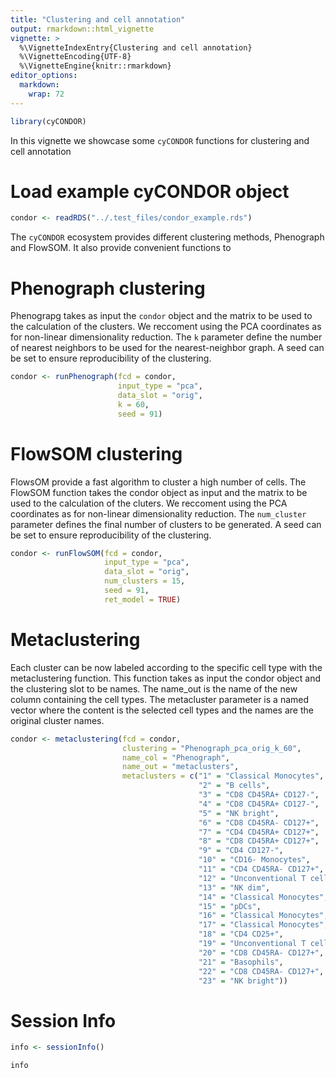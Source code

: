 ```yaml
---
title: "Clustering and cell annotation"
output: rmarkdown::html_vignette
vignette: >
  %\VignetteIndexEntry{Clustering and cell annotation}
  %\VignetteEncoding{UTF-8}
  %\VignetteEngine{knitr::rmarkdown}
editor_options: 
  markdown: 
    wrap: 72
---
```


```r
library(cyCONDOR)
```

In this vignette we showcase some `cyCONDOR` functions for clustering and cell annotation

# Load example cyCONDOR object
```r
condor <- readRDS("../.test_files/condor_example.rds")
```

The `cyCONDOR` ecosystem provides different clustering methods, Phenograph and FlowSOM. It also provide convenient functions to 

# Phenograph clustering
Phenograpg takes as input the `condor` object and the matrix to be used to the calculation of the clusters. We reccoment using the PCA coordinates as for non-linear dimensionality reduction. The `k` parameter define the number of nearest neighbors to be used for the nearest-neighbor graph. A seed can be set to ensure reproducibility of the clustering.

```r
condor <- runPhenograph(fcd = condor, 
                        input_type = "pca", 
                        data_slot = "orig", 
                        k = 60, 
                        seed = 91)
```

# FlowSOM clustering
FlowsOM provide a fast algorithm to cluster a high number of cells. The FlowSOM function takes the condor object as input and the matrix to be used to the calculation of the cluters. We reccoment using the PCA coordinates as for non-linear dimensionality reduction. The `num_cluster` parameter defines the final number of clusters to be generated. A seed can be set to ensure reproducibility of the clustering.
```r
condor <- runFlowSOM(fcd = condor, 
                     input_type = "pca", 
                     data_slot = "orig", 
                     num_clusters = 15, 
                     seed = 91, 
                     ret_model = TRUE)
```

# Metaclustering
Each cluster can be now labeled according to the specific cell type with the metaclustering function. This function takes as input the condor object and the clustering slot to be names. The name_out is the name of the new column containing the cell types. The metacluster parameter is a named vector where the content is the selected cell types and the names are the original cluster names.
```r
condor <- metaclustering(fcd = condor, 
                         clustering = "Phenograph_pca_orig_k_60", 
                         name_col = "Phenograph", 
                         name_out = "metaclusters", 
                         metaclusters = c("1" = "Classical Monocytes", 
                                          "2" = "B cells", 
                                          "3" = "CD8 CD45RA+ CD127-", 
                                          "4" = "CD8 CD45RA+ CD127-", 
                                          "5" = "NK bright", 
                                          "6" = "CD8 CD45RA- CD127+", 
                                          "7" = "CD4 CD45RA+ CD127+", 
                                          "8" = "CD8 CD45RA+ CD127+", 
                                          "9" = "CD4 CD127-", 
                                          "10" = "CD16- Monocytes", 
                                          "11" = "CD4 CD45RA- CD127+", 
                                          "12" = "Unconventional T cells", 
                                          "13" = "NK dim",
                                          "14" = "Classical Monocytes",
                                          "15" = "pDCs",
                                          "16" = "Classical Monocytes",
                                          "17" = "Classical Monocytes",
                                          "18" = "CD4 CD25+",
                                          "19" = "Unconventional T cells",
                                          "20" = "CD8 CD45RA- CD127+",
                                          "21" = "Basophils",
                                          "22" = "CD8 CD45RA- CD127+",
                                          "23" = "NK bright"))
```

# Session Info
```r
info <- sessionInfo()

info
```

